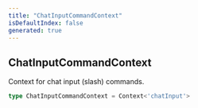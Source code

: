 ```yaml
---
title: "ChatInputCommandContext"
isDefaultIndex: false
generated: true
---
```



<!-- This file was generated from the CommandKit source. Do not modify. Instead, re-run the "docgen" script -->


## ChatInputCommandContext

<GenerationInfo sourceFile="packages/commandkit/src/app/commands/Context.ts" sourceLine="99" packageName="commandkit" />

Context for chat input (slash) commands.

```ts title="Signature"
type ChatInputCommandContext = Context<'chatInput'>
```
